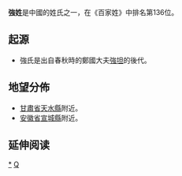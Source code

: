 {{unreferenced|time=2019-11-08}}
{{姓氏
|姓氏=强
|繁體=強
|簡體=强
|拼音=Qiáng
|南京官話=qang<sup>2</sup>
|中国大陆=Qiang
|台湾=Chiang
|香港=Keung
|澳门=Keong
|新加坡=
|马来西亚=
|越南=Cường
|韩国=
|反切=
|同音字=
|堂号=
|郡望=[[天水郡|天水郡]]
}}

'''強姓'''是中國的姓氏之一，在《百家姓》中排名第136位。

==起源==
*強氏是出自春秋時的鄭國大夫[[強坦|強坦]]的後代。

==地望分佈==
*[[甘肅省|甘肅省]][[天水縣|天水縣]]附近。
*[[安徽省|安徽省]][[宣城縣|宣城縣]]附近。 

== 延伸阅读 ==
{{Wikisource further reading}}

{{surname-stub}}

[[Category:强姓|*]]
[[Category:漢姓|Q]]